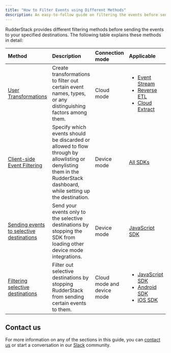 ```yaml
---
title: "How to Filter Events using Different Methods"
description: An easy-to-follow guide on filtering the events before sending them to your specified destinations in RudderStack.
---
```


RudderStack provides different filtering methods before sending the events to your specified destinations. The following table explains these methods in detail:

| Method     | Description    | Connection mode | Applicable |
| :--------- | :----------- | :----------- |:----------- |
| [User Transformations](https://www.rudderstack.com/docs/transformations/) | Create transformations to filter out certain event names, types, or any distinguishing factors among them. | Cloud mode | <ul><li><a href="https://www.rudderstack.com/docs/sources/cloud-apps/">Event Stream</a></li><li><a href="https://www.rudderstack.com/docs/reverse-etl/">Reverse ETL</a></li><li><a href="https://www.rudderstack.com/docs/cloud-extract-sources/">Cloud Extract</a></li></ul> |
| [Client-side Event Filtering](https://www.rudderstack.com/docs/sources/sdks/event-filtering/) | Specify which events should be discarded or allowed to flow through by allowlisting or denylisting them in the RudderStack dashboard, while setting up the destination. | Device mode | [All SDKs](https://www.rudderstack.com/docs/sources/sdks/) |
| [Sending events to selective destinations](https://www.rudderstack.com/docs/sources/sdks/rudderstack-javascript-sdk/#loading-selective-destinations) | Send your events only to the selective destinations by stopping the SDK from loading other device mode integrations. |Device mode | [JavaScript SDK](https://www.rudderstack.com/docs/sources/sdks/rudderstack-javascript-sdk/) |
| [Filtering selective destinations](https://www.rudderstack.com/docs/user-guides/how-to-guides/how-to-filter-selective-destinations/)   | Filter out selective destinations by stopping RudderStack from sending certain events to them. | Cloud mode and device mode | <ul><li><a href="https://www.rudderstack.com/docs/sources/sdks/rudderstack-javascript-sdk/#filtering-selective-destinations">JavaScript SDK</a></li><li><a href="https://www.rudderstack.com/docs/sources/sdks/rudderstack-android-sdk/#enablingdisabling-events-for-specific-destinations">Android SDK</a></li><li><a href="https://www.rudderstack.com/docs/sources/sdks/rudderstack-ios-sdk/#enablingdisabling-events-for-specific-destinations">iOS SDK</a></li></ul> |

## Contact us

For more information on any of the sections in this guide, you can [contact us](mailto:%20docs@rudderstack.com) or start a conversation in our [Slack](https://rudderstack.com/join-rudderstack-slack-community) community.
